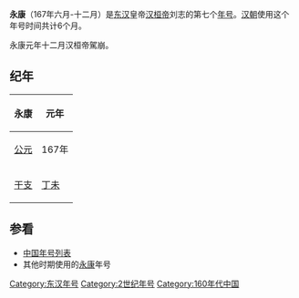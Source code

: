 {{Eranamebox|年号= 永康
|起讫时间= 167年六月-十二月
|政权= [[东汉|东汉]]
|帝王= [[汉桓帝|汉桓帝]]刘志
|历时= 6个月
|timeline= <timeline>
ImageSize  = width:200 height:50
PlotArea   = width:180 height:30 left:10 bottom:20
TimeAxis   = orientation:horizontal
DateFormat = yyyy
Period     = from:25 till:220
AlignBars  = early
ScaleMajor = increment:195 start:25
Colors =
  id:canvas value:rgb(1,1,0.85)
BackgroundColors = canvas:canvas
PlotData =
  width:15 color:black
  bar:era from:start till:end
  bar:era from:146 till:167 color:red
  bar:era from:167 till:167 color:yellow
</timeline>
|说明= 永康在东汉及汉桓帝时期的位置
}}
'''永康'''（167年六月-十二月）是[[东汉|东汉]]皇帝[[汉桓帝|汉桓帝]]刘志的第七个[[年号|年号]]。[[汉朝|汉朝]]使用这个年号时间共计6个月。

永康元年十二月汉桓帝駕崩。

==纪年==
{| class="wikitable" 
|-
!永康!!元年
|-
![[公元|公元]]
|167年
|-
![[干支|干支]]
|[[丁未|丁未]]
|}

==参看==
*[[中国年号列表|中国年号列表]]
*其他时期使用的[[永康|永康]]年号

{{年号|[[延熹|延熹]]|[[中国年号索引|中国年号]]|[[建宁_(东汉)|建寧]]}}
{{漢朝年號}}

[[Category:东汉年号|Category:东汉年号]]
[[Category:2世纪年号|Category:2世纪年号]]
[[Category:160年代中国|Category:160年代中国]]